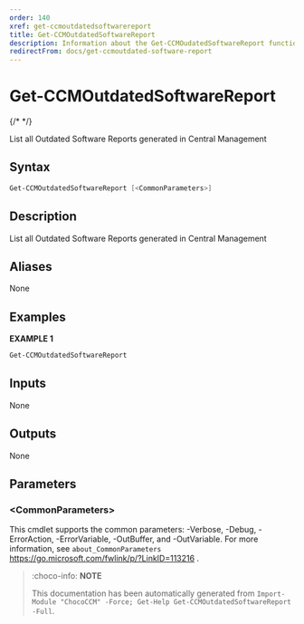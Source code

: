 ```yaml
---
order: 140
xref: get-ccmoutdatedsoftwarereport
title: Get-CCMOutdatedSoftwareReport
description: Information about the Get-CCMOudatedSoftwareReport function
redirectFrom: docs/get-ccmoutdated-software-report
---
```


# Get-CCMOutdatedSoftwareReport

{/* <!-- This documentation is automatically generated from /Get-CCMOutdatedSoftwareReport.ps1 using GenerateDocs.ps1. Contributions are welcome at the original location(s). --> */}

List all Outdated Software Reports generated in Central Management

## Syntax

~~~powershell
Get-CCMOutdatedSoftwareReport [<CommonParameters>]
~~~

## Description

List all Outdated Software Reports generated in Central Management


## Aliases

None

## Examples

 **EXAMPLE 1**

~~~powershell
Get-CCMOutdatedSoftwareReport

~~~

## Inputs

None

## Outputs

None

## Parameters

### &lt;CommonParameters&gt;

This cmdlet supports the common parameters: -Verbose, -Debug, -ErrorAction, -ErrorVariable, -OutBuffer, and -OutVariable. For more information, see `about_CommonParameters` https://go.microsoft.com/fwlink/p/?LinkID=113216 .



<Xref title="Function Reference" value="chococcm-functions" />

> :choco-info: **NOTE**
> 
> This documentation has been automatically generated from `Import-Module "ChocoCCM" -Force; Get-Help Get-CCMOutdatedSoftwareReport -Full`.
